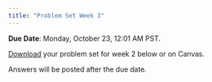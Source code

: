 ```yaml
---
title: "Problem Set Week 3"
---
```


**Due Date**: Monday, October 23, 12:01 AM PST.

[Download](https://github.com/emoriebeck/psc290-data-FQ23/raw/main/05-assignments/03-ps3/problemset3.zip) your problem set for week 2 below or on Canvas.

Answers will be posted after the due date.

